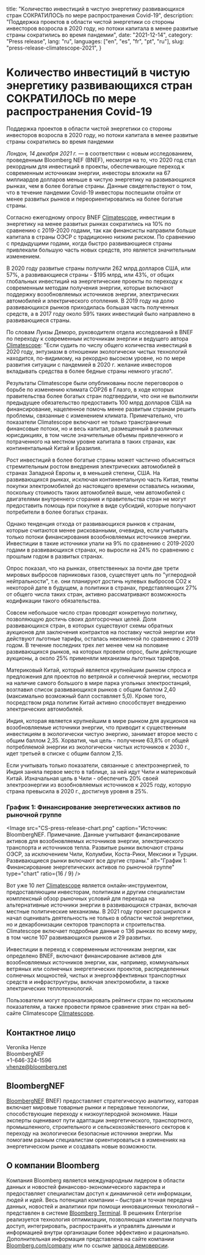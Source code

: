   title:
    "Kоличествo инвестиций в чистую энергетику развивающихся стран СОКРАТИЛОСЬ по мере распространения Covid-19",
  description:
    "Поддержка проектов в области чистой энергетики со стороны инвесторов возросла в 2020 году, но потоки капитала в менее развитые страны сократились во время пандемии",
  date: "2021-12-14",
  category: "Press release",
  lang: "ru",
  languages: ["en", "es", "fr", "pt", "ru"],
  slug: "press-release-climatescope-2021",
}



# Kоличествo инвестиций в чистую энергетику развивающихся стран СОКРАТИЛОСЬ по мере распространения Covid-19

Поддержка проектов в области чистой энергетики со стороны инвесторов возросла в 2020 году, но потоки капитала в менее развитые страны сократились во время пандемии

_Лондон, 14 декабря 2021 г._ — в соответствии с новым исследованием, проведенным Bloomberg NEF (BNEF), несмотря на то, что 2020 год стал рекордным для инвестиций в проекты, обеспечивающие переход к современным источникам энергии, инвесторы вложили на 67 миллиардов долларов меньше в чистую энергетику на развивающихся рынках, чем в более богатые страны. Данные свидетельствуют о том, что в течение пандемии Covid-19 инвесторы поспешили отойти от менее развитых рынков и переориентировались на более богатые страны.

Согласно ежегодному опросу BNEF [Climatescope](https://global-climatescope.org/), инвестиции в энергетику на менее развитых рынках сократились на 10% по сравнению с 2019-2020 годами, так как финансисты направили больше капитала в страны ОЭСР с традиционно низким риском. По сравнению с предыдущими годами, когда быстро развивающиеся страны привлекали большую часть новых средств, это является значительным изменением.

В 2020 году развитые страны получили 262 млрд долларов США, или 57%, а развивающиеся страны - $195 млрд, или 43%, от общих глобальных инвестиций на энергетические проекты по переходу к современным методам получения энергии, которые включают поддержку возобновляемых источников энергии, электрических автомобилей и электрического отопления. В 2019 году на долю развивающихся рынков приходилась большая часть полученных средств, а в 2017 году около 59% таких инвестиций было направлено в развивающиеся страны.

По словам Луизы Деморо, руководителя отдела исследований в BNEF по переходу к современным источникам энергии и ведущего автора [Climatescope](https://global-climatescope.org/): "Если судить по числу общего количества инвестиций в 2020 году, энтузиазм в отношении экологически чистых технологий находится, по-видимому, на рекордно высоком уровне, но по мере развития ситуации с пандемией в 2020 г. желание инвесторов вкладывать средства в более бедные страны немного угасло".

Результаты Climatescope были опубликованы после переговоров о борьбе по изменению климата COP26 в Глазго, в ходе которых правительства более богатых стран подтвердили, что они не выполнили предыдущее обязательство предоставить 100 млрд долларов США на финансирование, нацеленное помочь менее развитым странам решить проблемы, связанные с изменением климата. Примечательно, что показатели Climatescope включают не только трансграничные финансовые потоки, но и весь капитал, размещенный в различных юрисдикциях, в том числе значительные объемы привлеченного и потраченного на местном уровне капитала в таких странах, как континентальный Китай и Бразилия.

Рост инвестиций в более богатые страны может частично объясняться стремительным ростом внедрения электрических автомобилей в странах Западной Европы и, в меньшей степени, США. На развивающихся рынках, исключая континентальную часть Китая, темпы покупки электромобилей до настоящего времени оставались низкими, поскольку стоимость таких автомобилей выше, чем автомобилей с двигателями внутреннего сгорания и правительства стран не могут предоставить помощь при покупке в виде субсидий, которые получают потребители в более богатых странах.

Однако тенденция отхода от развивающихся рынков к странам, которые считаются менее рискованными, очевидна, если учитывать только потоки финансирования возобновляемых источников энергии. Инвестиции в такие источники упали на 9% по сравнению с 2019-2020 годами в развивающихся странах, но выросли на 24% по сравнению с прошлым годом в развитых странах.

Опрос показал, что на рынках, ответственных за почти две трети мировых выбросов парниковых газов, существует цель по "углеродной нейтральности", т.е. они планируют достичь нулевых выбросов CO2 к некоторой дате в будущем, а политики в странах, представляющих 27% от общего числа таких стран, активно рассматривают возможность кодификации такого обязательства.

Совсем небольшое число стран проводят конкретную политику, позволяющую достичь своих долгосрочных целей. Доля развивающихся стран, в которых существуют схемы обратных аукционов для заключения контрактов на поставку чистой энергии или действуют льготные тарифы, осталась неизменной по сравнению с 2019 годом. В течение последних трех лет менее чем на половине развивающихся рынков, на которых провели опрос, были действующие аукционы, а около 25% применяли механизмы льготных тарифов.

Материковый Китай, который является крупнейшим рынком спроса и предложения для проектов по ветряной и солнечной энергии, несмотря на наличие самого большого в мире парка угольных электростанций, возглавил список развивающихся рынков с общим баллом 2,40 (максимально возможный балл составляет 5,0). Кроме того, посредством ряда политик Китай активно способствует внедрению электрических автомобилей.

Индия, которая является крупнейшим в мире рынком для аукционов на возобновляемые источники энергии, что приводит к существенным инвестициям в экологически чистую энергию, занимает второе место с общим баллом 2,35. Хорватия, чья цель - получение 63,8% от общей потребляемой энергии из экологически чистых источников к 2030 г., идет третьей в списке с общим баллом 2,15.

Если учитывать только показатели, связанные с электроэнергией, то Индия заняла первое место в таблице, за ней идут Чили и материковый Китай. Изначальная цель в Чили - обеспечить 20% своей электроэнергии из возобновляемых источников к 2025 году, которую страна превысила в 2020 г., достигнув уровня в 25%.

### График 1: Финансирование энергетических активов по рыночной группе

<Image
  src="CS-press-release-chart.png"
  caption="Источник: BloombergNEF. Примечание. Данные учитывают финансирование активов для возобновляемых источников энергии, электрического транспорта и источников тепла. Развитые рынки включают страны ОЭСР, за исключением Чили, Колумбии, Коста-Рики, Мексики и Турции. Развивающиеся рынки включают все другие страны."
  alt="График 1: Финансирование энергетических активов по рыночной группе"
  type="chart"
  ratio={16 / 9}
/>

Вот уже 10 лет [Climatescope](https://global-climatescope.org/) является онлайн-инструментом, предоставляющим инвесторам, политикам и другим специалистам комплексный обзор рыночных условий для перехода на альтернативные источники энергии в развивающихся странах, включая местные политические механизмы. В 2021 году проект расширился и начал оценивать деятельность не только в области чистой энергетики, но и декарбонизации секторов транспорта и строительства. Climatescope включает подробные данные о 136 рынках по всему миру, в том числе 107 развивающихся рынков и 29 развитых.

Инвестиции в переход к современным источникам энергии, как определено BNEF, включают финансирование активов для возобновляемых источников энергии, как, например, коммунальных ветряных или солнечных энергетических проектов, распределенных солнечных мощностей, чистых и энергоэффективных транспортных средств и инфраструктуры, включая электромобили, а также электрических теплотехнологий.

Пользователи могут проанализировать рейтинги стран по нескольким показателям, а также провести прямое сравнение этих стран на веб-сайте Climatescope [Climatescope](https://global-climatescope.org/).

## Контактное лицо

Veronika Henze <br />
BloombergNEF <br />
+1-646-324-1596 <br />
[vhenze@bloomberg.net](mailto:vhenze@bloomberg.net)

## BloombergNEF

[BloombergNEF](https://about.bnef.com/) BNEF) предоставляет стратегическую аналитику, каторая включает мировые товарные рынки и передовые технологии, способствующие переходу к низкоуглеродной экономике. Наши эксперты оценивают пути адаптации энергетического, транспортного, промышленного, строительного и сельскохозяйственного секторов к переходу на экологически безопасные источники энергии. Мы помогаем разным специалистам ориентироваться в изменениях на энергетическом рынке и создавать новые возможности.

## О компании Bloomberg

Компания Bloomberg является международным лидером в области данных и новостей финансово-экономического характера и предоставляет специалистам доступ к динамичной сети информации, людей и идей. Весь потенциал компании – быстрая и точная передача данных, новостей и аналитики при помощи инновационных технологий – представлен в системе [Bloomberg Terminal](https://www.bloomberg.com/professional/). В решениях Enterprise реализуется технология оптимизации, позволяющая клиентам получать доступ, интегрировать, распространять и управлять данными и информацией внутри организации более эффективно и рационально. Дополнительная информация представлена на сайте компании [Bloomberg.com/company](https://www.bloomberg.com/company) или по ссылке [запроса демоверсии](https://www.bloomberg.com/professional/request-demo/?utm_source=bbg-pr&bbgsum=dg-ws-core-pr).

